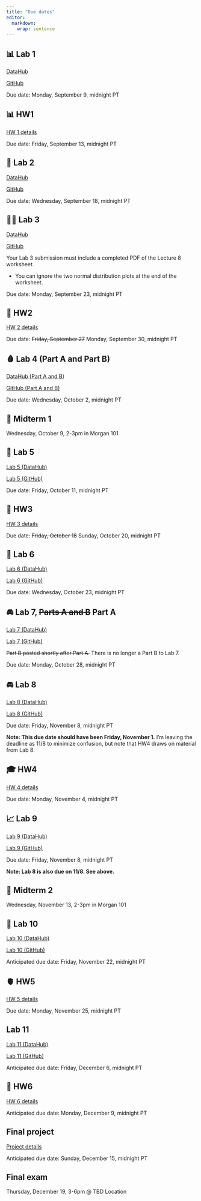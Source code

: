```yaml
---
title: "Due dates"
editor: 
  markdown: 
    wrap: sentence
---
```


## 📊 Lab 1 

[DataHub](https://r.datahub.berkeley.edu/hub/user-redirect/git-pull?repo=https%3A%2F%2Fgithub.com%2Fberkeley-stat131a%2F131a-labs-fall-2024&urlpath=rstudio%2F)

[GitHub](https://github.com/berkeley-stat131a/131a-labs-fall-2024/tree/main)

Due date: Monday, September 9, midnight PT

## 📊 HW1 

[HW 1 details](assignment1.html)

Due date: Friday, September 13, midnight PT

## 🔔 Lab 2 

[DataHub](https://r.datahub.berkeley.edu/hub/user-redirect/git-pull?repo=https%3A%2F%2Fgithub.com%2Fberkeley-stat131a%2F131a-labs-fall-2024&urlpath=rstudio%2F)

[GitHub](https://github.com/berkeley-stat131a/131a-labs-fall-2024/tree/main)

Due date: Wednesday, September 18, midnight PT

## 👨‍🚀 Lab 3 

[DataHub](https://r.datahub.berkeley.edu/hub/user-redirect/git-pull?repo=https%3A%2F%2Fgithub.com%2Fberkeley-stat131a%2F131a-labs-fall-2024&urlpath=rstudio%2F)

[GitHub](https://github.com/berkeley-stat131a/131a-labs-fall-2024/tree/main)

Your Lab 3 submission must include a completed PDF of the Lecture 8 worksheet.

-   You can ignore the two normal distribution plots at the end of the worksheet.

Due date: Monday, September 23, midnight PT

## 🍬 HW2 

[HW 2 details](assignment2.html)

Due date: ~~Friday, September 27~~ Monday, September 30, midnight PT

## 🩸 Lab 4 (Part A and Part B) 

[DataHub (Part A and B)](https://r.datahub.berkeley.edu/hub/user-redirect/git-pull?repo=https%3A%2F%2Fgithub.com%2Fberkeley-stat131a%2F131a-labs-fall-2024&urlpath=rstudio%2F)

[GitHub (Part A and B)](https://github.com/berkeley-stat131a/131a-labs-fall-2024/tree/main)

Due date: Wednesday, October 2, midnight PT

##  📝 Midterm 1

Wednesday, October 9, 2-3pm in Morgan 101

## 🥾 Lab 5 

[Lab 5 (DataHub)](https://r.datahub.berkeley.edu/hub/user-redirect/git-pull?repo=https%3A%2F%2Fgithub.com%2Fberkeley-stat131a%2F131a-labs-fall-2024&urlpath=rstudio%2F)

[Lab 5 (GitHub)](https://github.com/berkeley-stat131a/131a-labs-fall-2024/tree/main)

Due date: Friday, October 11, midnight PT

## 🧪 HW3 

[HW 3 details](assignment3.html)

Due date: ~~Friday, October 18~~ Sunday, October 20, midnight PT

## 🎯 Lab 6

[Lab 6 (DataHub)](https://r.datahub.berkeley.edu/hub/user-redirect/git-pull?repo=https%3A%2F%2Fgithub.com%2Fberkeley-stat131a%2F131a-labs-fall-2024&urlpath=rstudio%2F)

[Lab 6 (GitHub)](https://github.com/berkeley-stat131a/131a-labs-fall-2024/tree/main)

Due date: Wednesday, October 23, midnight PT

## 🚘 Lab 7, ~~Parts A and B~~ Part A

[Lab 7 (DataHub)](https://r.datahub.berkeley.edu/hub/user-redirect/git-pull?repo=https%3A%2F%2Fgithub.com%2Fberkeley-stat131a%2F131a-labs-fall-2024&urlpath=rstudio%2F)

[Lab 7 (GitHub)](https://github.com/berkeley-stat131a/131a-labs-fall-2024/tree/main)

~~Part B posted shortly after Part A.~~ There is no longer a Part B to Lab 7.

Due date: Monday, October 28, midnight PT

## 🚘 Lab 8

[Lab 8 (DataHub)](https://r.datahub.berkeley.edu/hub/user-redirect/git-pull?repo=https%3A%2F%2Fgithub.com%2Fberkeley-stat131a%2F131a-labs-fall-2024&urlpath=rstudio%2F)

[Lab 8 (GitHub)](https://github.com/berkeley-stat131a/131a-labs-fall-2024/tree/main)

Due date: Friday, November 8, midnight PT

**Note: This due date should have been Friday, November 1.** 
I'm leaving the deadline as 11/8 to minimize confusion, but note
that HW4 draws on material from Lab 8.

## 🎓 HW4

[HW 4 details](assignment4.html)

Due date: Monday, November 4, midnight PT

## 📈 Lab 9

[Lab 9 (DataHub)](https://r.datahub.berkeley.edu/hub/user-redirect/git-pull?repo=https%3A%2F%2Fgithub.com%2Fberkeley-stat131a%2F131a-labs-fall-2024&urlpath=rstudio%2F)

[Lab 9 (GitHub)](https://github.com/berkeley-stat131a/131a-labs-fall-2024/tree/main)

Due date: Friday, November 8, midnight PT

**Note: Lab 8 is also due on 11/8. See above.**

##  📝 Midterm 2

Wednesday, November 13, 2-3pm in Morgan 101

## 🎯 Lab 10

[Lab 10 (DataHub)](https://r.datahub.berkeley.edu/hub/user-redirect/git-pull?repo=https%3A%2F%2Fgithub.com%2Fberkeley-stat131a%2F131a-labs-fall-2024&urlpath=rstudio%2F)

[Lab 10 (GitHub)](https://github.com/berkeley-stat131a/131a-labs-fall-2024/tree/main)

Anticipated due date: Friday, November 22, midnight PT

## 🫀 HW5

[HW 5 details](assignment5.html)

Due date: Monday, November 25, midnight PT

## Lab 11

[Lab 11 (DataHub)](https://r.datahub.berkeley.edu/hub/user-redirect/git-pull?repo=https%3A%2F%2Fgithub.com%2Fberkeley-stat131a%2F131a-labs-fall-2024&urlpath=rstudio%2F)

[Lab 11 (GitHub)](https://github.com/berkeley-stat131a/131a-labs-fall-2024/tree/main)

Anticipated due date: Friday, December 6, midnight PT

## 🏁 HW6

[HW 6 details](assignment6.html)

Anticipated due date: Monday, December 9, midnight PT

## Final project

[Project details](project.html)

Anticipated due date: Sunday, December 15, midnight PT

## Final exam

Thursday, December 19, 3-6pm \@ TBD Location

<!-- In teams of 3 people (no more, no fewer), please complete the [project proposal form](https://docs.google.com/forms/d/e/1FAIpQLSeYSFHSlrRKkcjCCo9PAGrtiWoWRQEQHGBsJsosEZfZ9ebocA/viewform?usp=sf_link). -->

<!-- To help assess the feasibility and suitability of your project, -->

<!-- please discuss your idea with the teaching staff before submitting your proposal. -->

<!-- Your group should -->

<!-- sign up for a -->

<!-- [15-minute meeting slot](https://docs.google.com/spreadsheets/d/1Gm0Dec4v061fLeEvg-N86jsOyG2TeNOJdtEScOrV1xs/edit?usp=sharing). -->

<!-- It is ideal if all members of your group can attend the meeting but, at a minimum, two members should be present.  -->

<!-- Your proposal does not have to be completed, or even started, when you meet with a member of the teaching staff. -->

<!-- But, you should have started thinking about potential topics and ideas. -->

<!-- **This meeting is a required part of the assignment.** -->

<!-- You are free to pursue any topic related to applied statistics. -->

<!-- In previous years, teams have considered -->

<!-- athletic performance, gender inequality, farming practices, restaurant quality, -->

<!-- music success, gentrification, and standardized testing, just to name a few. -->

<!-- Any data-driven investigation is fair game. -->

<!-- ~~**More specific instructions on final deliverables will be provided later in the quarter.** -->

<!-- In a previous iteration of the course, teams submitted either a 10-page report or a 10-minute presentation. -->

<!-- You can see past examples of successful final projects [here](https://jdgrossman.com/assets/mse-125-example-projects.zip). -->

<!-- The final deliverables will likely change for this iteration of the course.~~ -->

<!-- For more project details, see [the project page](https://jdgrossman.com/mse125/project). -->

<!-- Upon completing the project, we'll ask each student to evaluate the contributions of their team members, and we'll consider these peer reviews when determining final grades. -->

<!-- ## Peer evaluations for final project 👥 -->

<!-- Due date: ~~Friday, May 31~~ Monday, June 3, midnight PT -->

<!-- Confidential peer evaluations should be submitted separately by each team member.  -->

<!-- [Peer Eval Form](https://docs.google.com/forms/d/e/1FAIpQLSfzTPmpQIDCNR0df-Bc9u4fEmM0Y6uz6vPAWprhPd9w86SCBA/viewform?usp=sf_link). -->

<!-- <!-- Form link is [here](https://forms.gle/rKfgfAsMxMivoGbV6). -->
